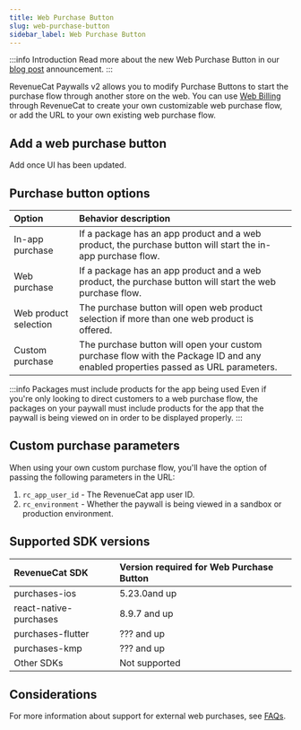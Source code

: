 ```yaml
---
title: Web Purchase Button
slug: web-purchase-button
sidebar_label: Web Purchase Button
---
```


:::info Introduction
Read more about the new Web Purchase Button in our [blog post](https://revenuecat.com/blog/growth/introducing-web-paywall-buttons) announcement.
:::

RevenueCat Paywalls v2 allows you to modify Purchase Buttons to start the purchase flow through another store on the web. You can use [Web Billing](/web/web-billing/overview) through RevenueCat to create your own customizable web purchase flow, or add the URL to your own existing web purchase flow.

## Add a web purchase button

Add once UI has been updated.

## Purchase button options

| Option       | Behavior description | 
| :----------------------- | :--------------------------------------------- |
| In-app purchase | If a package has an app product and a web product, the purchase button will start the in-app purchase flow.               |
| Web purchase | If a package has an app product and a web product, the purchase button will start the web purchase flow.              |
| Web product selection | The purchase button will open web product selection if more than one web product is offered. |
| Custom purchase | The purchase button will open your custom purchase flow with the Package ID and any enabled properties passed as URL parameters. |

:::info Packages must include products for the app being used
Even if you're only looking to direct customers to a web purchase flow, the packages on your paywall must include products for the app that the paywall is being viewed on in order to be displayed properly.
:::

## Custom purchase parameters

When using your own custom purchase flow, you'll have the option of passing the following parameters in the URL:
1. `rc_app_user_id` - The RevenueCat app user ID.
2. `rc_environment` - Whether the paywall is being viewed in a sandbox or production environment.

<YouTubeEmbed videoId="XF9cbvyiK48" title="Web Purchase Button" />

## Supported SDK versions

| RevenueCat SDK           | Version required for Web Purchase Button | 
| :----------------------- | :--------------------------------------------- |
| purchases-ios             | 5.23.0and up                 |
| react-native-purchases | 8.9.7 and up                 | 
| purchases-flutter         | ??? and up                 |
| purchases-kmp             | ??? and up                  |
| Other SDKs         | Not supported                  |

## Considerations

For more information about support for external web purchases, see [FAQs](/web/faqs).